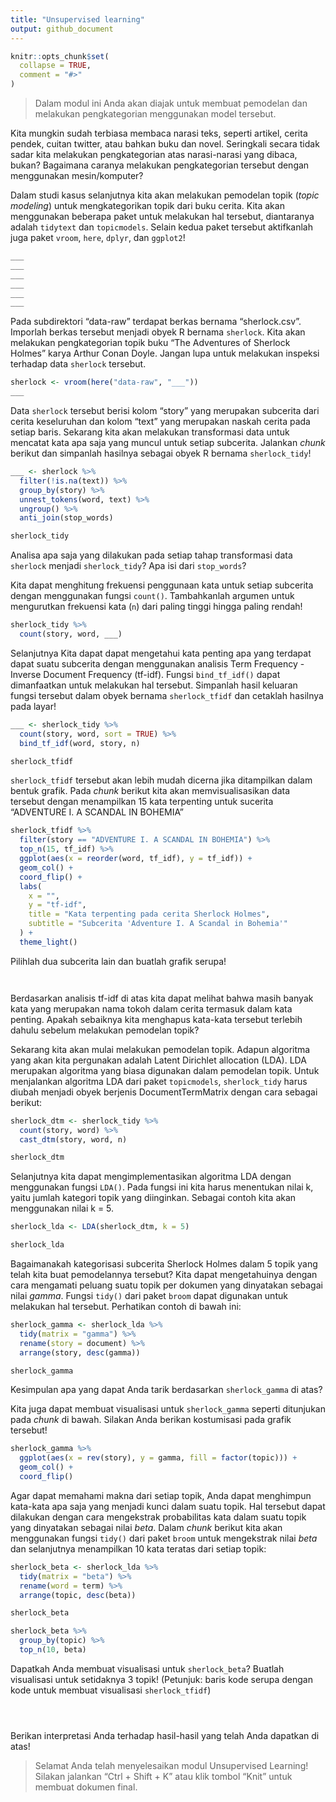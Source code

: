 ```yaml
---
title: "Unsupervised learning"
output: github_document
---
```


```r
knitr::opts_chunk$set(
  collapse = TRUE,
  comment = "#>"
)
```
<!-- Baris kode di atas merupakan pengaturan untuk dokumen R Markdown dan tidak akan tercetak pada berkas dokumen akhir -->

> Dalam modul ini Anda akan diajak untuk membuat pemodelan dan melakukan pengkategorian menggunakan model tersebut.

Kita mungkin sudah terbiasa membaca narasi teks, seperti artikel, cerita pendek, cuitan twitter,
atau bahkan buku dan novel. Seringkali secara tidak sadar kita melakukan pengkategorian atas narasi-narasi yang dibaca, bukan? Bagaimana caranya melakukan pengkategorian tersebut dengan menggunakan mesin/komputer?

Dalam studi kasus selanjutnya kita akan melakukan pemodelan topik (*topic modeling*) untuk mengkategorikan topik dari buku cerita. Kita akan menggunakan beberapa paket untuk melakukan hal tersebut, diantaranya adalah `tidytext` dan `topicmodels`. Selain kedua paket tersebut aktifkanlah juga paket `vroom`, `here`, `dplyr`, dan `ggplot2`!

```r
___
___
___
___
___
___
```

Pada subdirektori "data-raw" terdapat berkas bernama "sherlock.csv". Imporlah berkas tersebut menjadi obyek R bernama `sherlock`. Kita akan melakukan pengkategorian topik buku "The Adventures of Sherlock Holmes" karya Arthur Conan Doyle. Jangan lupa untuk melakukan inspeksi terhadap data `sherlock` tersebut.

```r
sherlock <- vroom(here("data-raw", "___"))
___
```

Data `sherlock` tersebut berisi kolom "story" yang merupakan subcerita dari cerita keseluruhan dan kolom "text" yang merupakan naskah cerita pada setiap baris.
Sekarang kita akan melakukan transformasi data untuk mencatat kata apa saja yang muncul untuk setiap subcerita. Jalankan *chunk* berikut dan simpanlah hasilnya sebagai obyek R bernama `sherlock_tidy`! 

```r
___ <- sherlock %>% 
  filter(!is.na(text)) %>% 
  group_by(story) %>%
  unnest_tokens(word, text) %>%
  ungroup() %>%
  anti_join(stop_words)

sherlock_tidy
```

Analisa apa saja yang dilakukan pada setiap tahap transformasi data `sherlock` menjadi `sherlock_tidy`? Apa isi dari `stop_words`?

Kita dapat menghitung frekuensi penggunaan kata untuk setiap subcerita dengan menggunakan fungsi `count()`. Tambahkanlah argumen untuk mengurutkan frekuensi kata (`n`) dari paling tinggi hingga paling rendah!

```r
sherlock_tidy %>% 
  count(story, word, ___)
```

Selanjutnya Kita dapat dapat mengetahui kata penting apa yang terdapat dapat suatu subcerita dengan menggunakan analisis Term Frequency - Inverse Document Frequency (tf-idf). Fungsi `bind_tf_idf()` dapat dimanfaatkan untuk melakukan hal tersebut. Simpanlah hasil keluaran fungsi tersebut dalam obyek bernama `sherlock_tfidf` dan cetaklah hasilnya pada layar!

```r
___ <- sherlock_tidy %>% 
  count(story, word, sort = TRUE) %>% 
  bind_tf_idf(word, story, n)

sherlock_tfidf
```

`sherlock_tfidf` tersebut akan lebih mudah dicerna jika ditampilkan dalam bentuk grafik. Pada *chunk* berikut kita akan memvisualisasikan data tersebut dengan menampilkan 15 kata terpenting untuk sucerita "ADVENTURE I. A SCANDAL IN BOHEMIA"

```r
sherlock_tfidf %>% 
  filter(story == "ADVENTURE I. A SCANDAL IN BOHEMIA") %>% 
  top_n(15, tf_idf) %>% 
  ggplot(aes(x = reorder(word, tf_idf), y = tf_idf)) +
  geom_col() +
  coord_flip() +
  labs(
    x = "",
    y = "tf-idf",
    title = "Kata terpenting pada cerita Sherlock Holmes",
    subtitle = "Subcerita 'Adventure I. A Scandal in Bohemia'"
  ) +
  theme_light()
```

Pilihlah dua subcerita lain dan buatlah grafik serupa!

```r

```


```r

```

Berdasarkan analisis tf-idf di atas kita dapat melihat bahwa masih banyak kata yang merupakan nama tokoh dalam cerita termasuk dalam kata penting. Apakah sebaiknya kita menghapus kata-kata tersebut terlebih dahulu sebelum melakukan pemodelan topik?

Sekarang kita akan mulai melakukan pemodelan topik. Adapun algoritma yang akan kita pergunakan adalah Latent Dirichlet allocation (LDA). LDA merupakan algoritma yang biasa digunakan dalam pemodelan topik. Untuk menjalankan algoritma LDA dari paket `topicmodels`, `sherlock_tidy` harus diubah menjadi obyek berjenis DocumentTermMatrix dengan cara sebagai berikut:

```r
sherlock_dtm <- sherlock_tidy %>% 
  count(story, word) %>% 
  cast_dtm(story, word, n)

sherlock_dtm
```

Selanjutnya kita dapat mengimplementasikan algoritma LDA dengan menggunakan fungsi `LDA()`. Pada fungsi ini kita harus menentukan nilai k, yaitu jumlah kategori topik yang diinginkan. Sebagai contoh kita akan menggunakan nilai k = 5.

```r
sherlock_lda <- LDA(sherlock_dtm, k = 5)

sherlock_lda
```

Bagaimanakah kategorisasi subcerita Sherlock Holmes dalam 5 topik yang telah kita buat pemodelannya tersebut? Kita dapat mengetahuinya dengan cara mengamati peluang suatu topik per dokumen yang dinyatakan sebagai nilai $gamma$. Fungsi `tidy()` dari paket `broom` dapat digunakan untuk melakukan hal tersebut. Perhatikan contoh di bawah ini:

```r
sherlock_gamma <- sherlock_lda %>% 
  tidy(matrix = "gamma") %>% 
  rename(story = document) %>% 
  arrange(story, desc(gamma))

sherlock_gamma
```

Kesimpulan apa yang dapat Anda tarik berdasarkan `sherlock_gamma` di atas?

Kita juga dapat membuat visualisasi untuk `sherlock_gamma` seperti ditunjukan pada *chunk* di bawah. Silakan Anda berikan kostumisasi pada grafik tersebut!

```r
sherlock_gamma %>% 
  ggplot(aes(x = rev(story), y = gamma, fill = factor(topic))) +
  geom_col() +
  coord_flip()
```

Agar dapat memahami makna dari setiap topik, Anda dapat menghimpun kata-kata apa saja yang menjadi kunci dalam suatu topik. Hal tersebut dapat dilakukan dengan cara mengekstrak probabilitas kata dalam suatu topik yang dinyatakan sebagai nilai $beta$. Dalam *chunk* berikut kita akan menggunakan fungsi `tidy()` dari paket `broom` untuk mengekstrak nilai $beta$ dan selanjutnya menampilkan 10 kata teratas dari setiap topik:

```r
sherlock_beta <- sherlock_lda %>% 
  tidy(matrix = "beta") %>% 
  rename(word = term) %>% 
  arrange(topic, desc(beta))

sherlock_beta

sherlock_beta %>% 
  group_by(topic) %>% 
  top_n(10, beta)  
```

Dapatkah Anda membuat visualisasi untuk `sherlock_beta`? Buatlah visualisasi untuk setidaknya 3 topik! (Petunjuk: baris kode serupa dengan kode untuk membuat visualisasi `sherlock_tfidf`)

```r

```

```r

```

```r

```


Berikan interpretasi Anda terhadap hasil-hasil yang telah Anda dapatkan di atas!

> Selamat Anda telah menyelesaikan modul Unsupervised Learning! Silakan jalankan "Ctrl + Shift + K" atau klik tombol "Knit" untuk membuat dokumen final.
